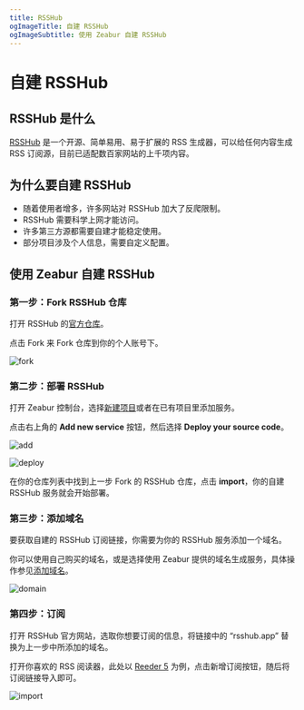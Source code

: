 ```yaml
---
title: RSSHub
ogImageTitle: 自建 RSSHub
ogImageSubtitle: 使用 Zeabur 自建 RSSHub
---
```


# 自建 RSSHub

## RSSHub 是什么

[RSSHub](https://docs.rsshub.app/) 是一个开源、简单易用、易于扩展的 RSS 生成器，可以给任何内容生成 RSS 订阅源，目前已适配数百家网站的上千项内容。

## 为什么要自建 RSSHub

- 随着使用者增多，许多网站对 RSSHub 加大了反爬限制。  
- RSSHub 需要科学上网才能访问。
- 许多第三方源都需要自建才能稳定使用。
- 部分项目涉及个人信息，需要自定义配置。

## 使用 Zeabur 自建 RSSHub

### 第一步：Fork RSSHub 仓库

打开 RSSHub 的[官方仓库](https://github.com/DIYgod/RSSHub)。

点击 Fork 来 Fork 仓库到你的个人账号下。

![fork](/template/rsshub/fork.jpg)

### 第二步：部署 RSSHub

打开 Zeabur 控制台，选择[新建项目](/zh-CN/get-started)或者在已有项目里添加服务。

点击右上角的 **Add new service** 按钮，然后选择 **Deploy your source code**。

![add](/deploy/add-new-service.jpg)

![deploy](/framework/deploy.png)

在你的仓库列表中找到上一步 Fork 的 RSSHub 仓库，点击 **import**，你的自建 RSSHub 服务就会开始部署。

### 第三步：添加域名

要获取自建的 RSSHub 订阅链接，你需要为你的 RSSHub 服务添加一个域名。

你可以使用自己购买的域名，或是选择使用 Zeabur 提供的域名生成服务，具体操作参见[添加域名](/zh-CN/deploy/domain-binding)。

![domain](/template/rsshub/domain.jpg)


### 第四步：订阅

打开 RSSHub 官方网站，选取你想要订阅的信息，将链接中的 “rsshub.app” 替换为上一步中所添加的域名。

打开你喜欢的 RSS 阅读器，此处以 [Reeder 5](https://reederapp.com/) 为例，点击新增订阅按钮，随后将订阅链接导入即可。

![import](/template/rsshub/reeder.jpg)





